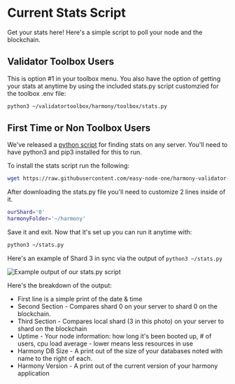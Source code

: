 # Current Stats Script
Get your stats here! Here's a simple script to poll your node and the blockchain.

## Validator Toolbox Users
This is option #1 in your toolbox menu. You also have the option of getting your stats at anytime by using the included stats.py script customzied for the toolbox .env file:
```bash
python3 ~/validatortoolbox/harmony/toolbox/stats.py
```

## First Time or Non Toolbox Users
We've released a [python script](https://github.com/easy-node-one/harmony-validator-scripts/tree/main/stats) for finding stats on any server. You'll need to have python3 and pip3 installed for this to run.

To install the stats script run the following:
```bash
wget https://raw.githubusercontent.com/easy-node-one/harmony-validator-scripts/main/stats/stats.py && pip3 install colorama
```

After downloading the stats.py file you'll need to customize 2 lines inside of it.
```bash
ourShard='0'
harmonyFolder='~/harmony'
```

Save it and exit. Now that it's set up you can run it anytime with:

```bash
python3 ~/stats.py
```

Here's an example of Shard 3 in sync via the output of `python3 ~/stats.py`

![Example output of our stats.py script](/shard3_py.png)

Here's the breakdown of the output:

- First line is a simple print of the date & time
- Second Section - Compares shard 0 on your server to shard 0 on the blockchain.
- Third Section - Compares local shard (3 in this photo) on your server to shard on the blockchain
- Uptime - Your node information: how long it's been booted up, # of users, cpu load average - lower means less resources in use
- Harmony DB Size - A print out of the size of your databases noted with name to the right of each.
- Harmony Version - A print out of the current version of your harmony application